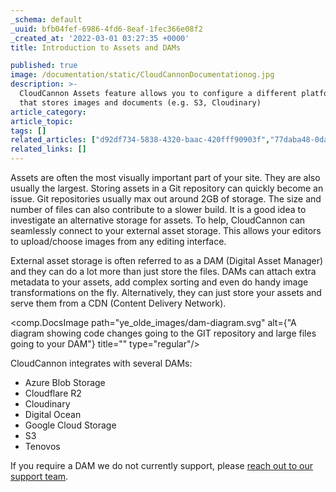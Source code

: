```yaml
---
_schema: default
_uuid: bfb04fef-6986-4fd6-8eaf-1fec366e08f2
_created_at: '2022-03-01 03:27:35 +0000'
title: Introduction to Assets and DAMs

published: true
image: /documentation/static/CloudCannonDocumentationog.jpg
description: >-
  CloudCannon Assets feature allows you to configure a different platform (DAM)
  that stores images and documents (e.g. S3, Cloudinary)
article_category:
article_topic:
tags: []
related_articles: ["d92df734-5838-4320-baac-420fff90903f","77daba48-0da3-4c69-9277-7ad970945314","9c80c493-cfe1-4d4a-b834-66a17a81aa01","975f583b-f8fd-40ed-962e-429afe4e1d7c"]
related_links: []
---
```

Assets are often the most visually important part of your site. They are also usually the largest. Storing assets in a Git repository can quickly become an issue. Git repositories usually max out around 2GB of storage. The size and number of files can also contribute to a slower build. It is a good idea to investigate an alternative storage for assets. To help, CloudCannon can seamlessly connect to your external asset storage. This allows your editors to upload/choose images from any editing interface.

External asset storage is often referred to as a DAM (Digital Asset Manager) and they can do a lot more than just store the files. DAMs can attach extra metadata to your assets, add complex sorting and even do handy image transformations on the fly. Alternatively, they can just store your assets and serve them from a CDN (Content Delivery Network).

<comp.DocsImage path="ye_olde_images/dam-diagram.svg" alt={"A diagram showing code changes going to the GIT repository and large files going to your DAM"} title="" type="regular"/>

CloudCannon integrates with several DAMs:

* Azure Blob Storage
* Cloudflare R2
* Cloudinary
* Digital Ocean
* Google Cloud Storage
* S3
* Tenovos

If you require a DAM we do not currently support, please [reach out to our support team](/documentation/support/).